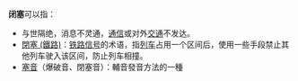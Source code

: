 '''闭塞'''可以指：

* 与世隔绝，消息不灵通，[[通信|通信]]或对外[[交通|交通]]不发达。
* [[閉塞_(鐵路)|閉塞 (鐵路)]]：[[鐵路訊號|铁路信号]]的术语，指[[鐵路列車|列车]]占用一个区间后，使用一些手段禁止其他列车驶入该区间，防止列车相撞。
* [[塞音|塞音]]（爆破音、閉塞音）：輔音發音方法的一種

{{disambig|CAT=二字消歧義}}